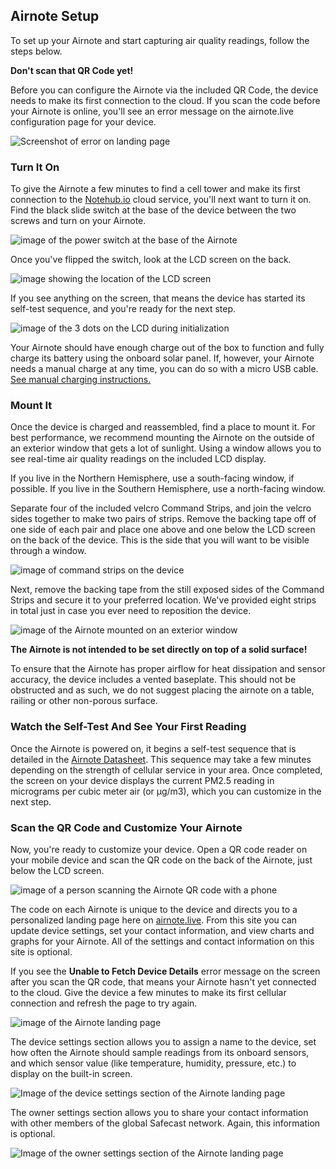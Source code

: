 <script>import {Note} from '$lib/components/doc';</script>

## Airnote Setup

To set up your Airnote and start capturing air quality readings,
follow the steps below.

<Note>

**Don't scan that QR Code yet!**

Before you can configure the Airnote via the included
QR Code, the device needs to make its first
connection to the cloud. If you scan the code before
your Airnote is online, you'll see an
error message on the airnote.live configuration page for your device.

![Screenshot of error on landing page](images/guides/airnote/lperror.png)

</Note>

### Turn It On

To give the Airnote a few minutes to find a cell tower and make its
first connection to the [Notehub.io](https://notehub.io) cloud service,
you'll next want to turn it on. Find the black slide switch at the base of
the device between the two screws and turn on your Airnote.

![image of the power switch at the base of the Airnote](/images/guides/airnote/switch.png)

Once you've flipped the switch, look at the LCD screen on the back.

![image showing the location of the LCD screen](images/guides/airnote/lcd-screen.png)

If you
see anything on the screen, that means the device has started its self-test
sequence, and you're ready for the next step.

![image of the 3 dots on the LCD during initialization](images/guides/airnote/lcd-init.png)

<Note>

Your Airnote should have enough charge out of the box to function and fully charge its
battery using the onboard solar panel. If, however, your Airnote needs a manual charge at
any time, you can do so with a micro USB cable. [See manual charging instructions.](/quickstart#how-can-i-manually-charge-my-airnote)

</Note>

### Mount It

Once the device is charged and reassembled, find
a place to mount it. For best performance, we recommend mounting
the Airnote on the outside of an exterior window that
gets a lot of sunlight. Using a window allows you to see real-time air
quality readings on the included LCD display.

If you live in the Northern Hemisphere, use a south-facing window, if possible.
If you live in the Southern Hemisphere, use a north-facing window.

Separate four of the included velcro Command Strips, and join the velcro
sides together to make two pairs of strips. Remove the backing tape off of
one side of each pair and place one above and one below the LCD screen on
the back of the device. This is the side that you will want to be
visible through a window.

![image of command strips on the device](/images/guides/airnote/commandstrips.png)

Next, remove the backing tape from the still exposed sides of the
Command Strips and secure it to your preferred location. We've provided eight
strips in total just in case you ever need to reposition the device.

![image of the Airnote mounted on an exterior window](images/guides/airnote/window.png)

<Note>

**The Airnote is not intended to be set directly on top of a solid surface!**

To ensure that the Airnote has proper airflow for heat dissipation and sensor accuracy,
the device includes a vented baseplate. This should not be obstructed and as such, we
do not suggest placing the airnote on a table, railing or other non-porous surface.

</Note>

### Watch the Self-Test And See Your First Reading

Once the Airnote is powered on, it begins a self-test sequence that is
detailed in the [Airnote Datasheet](https://dev.blues.io/datasheets/airnote/airnote-datasheet/#self-testing-sequence).
This sequence may take a few minutes depending on the strength of cellular
service in your area. Once completed, the screen on your device displays the
current PM2.5 reading in micrograms per cubic meter air (or µg/m3), which you
can customize in the next step.

### Scan the QR Code and Customize Your Airnote

Now, you're ready to customize your device. Open a QR code reader on
your mobile device and scan the QR code on the back of the Airnote, just
below the LCD screen.

![image of a person scanning the Airnote QR code with a phone](images/guides/airnote/scan.png)

The code on each Airnote is unique to the device and directs you to
a personalized landing page here on [airnote.live](/). From this
site you can update device settings, set your contact information, and view
charts and graphs for your Airnote. All of the settings and contact information on this
site is optional.

<Note>

If you see the **Unable to Fetch Device Details** error message on the
screen after you scan the QR code, that means your Airnote hasn't
yet connected to the cloud. Give the device a few minutes to make its first
cellular connection and refresh the page to try again.

</Note>

![image of the Airnote landing page](images/guides/airnote/airnotelp.png)

The device settings section allows you to assign a name to the device, set how
often the Airnote should sample readings from its onboard sensors, and which
sensor value (like temperature, humidity, pressure, etc.) to display on the
built-in screen.

![Image of the device settings section of the Airnote landing page](images/guides/airnote/devicesettings.png)

The owner settings section allows you to share your contact information
with other members of the global Safecast network. Again, this information
is optional.

![Image of the owner settings section of the Airnote landing page](/images/guides/airnote/ownersettings.png)
